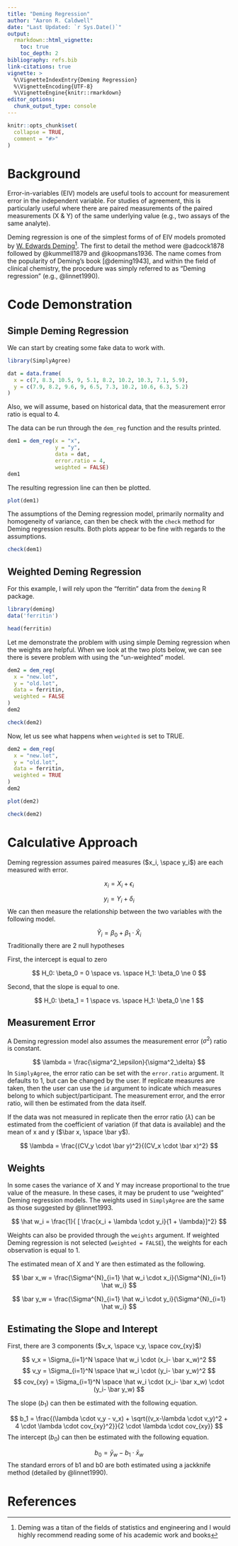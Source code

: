 ---
title: "Deming Regression"
author: "Aaron R. Caldwell"
date: "Last Updated: `r Sys.Date()`"
output: 
  rmarkdown::html_vignette:
    toc: true
    toc_depth: 2
bibliography: refs.bib
link-citations: true
vignette: >
  %\VignetteIndexEntry{Deming Regression}
  %\VignetteEncoding{UTF-8}
  %\VignetteEngine{knitr::rmarkdown}
editor_options: 
  chunk_output_type: console
---


```{r setup, include = FALSE}
knitr::opts_chunk$set(
  collapse = TRUE,
  comment = "#>"
)
```

# Background

Error-in-variables (EIV) models are useful tools to account for measurement error in the independent variable. For studies of agreement, this is particularly useful where there are paired measurements of the paired measurements (X & Y) of the same underlying value (e.g., two assays of the same analyte).

Deming regression is one of the simplest forms of of EIV models promoted by [W. Edwards Deming](https://en.wikipedia.org/wiki/W._Edwards_Deming)^[Deming was a titan of the fields of statistics and engineering and I would highly recommend reading some of his academic work and books]. The first to detail the method were @adcock1878 followed by @kummell1879 and @koopmans1936. The name comes from the popularity of Deming's book [@deming1943], and within the field of clinical chemistry, the procedure was simply referred to as "Deming regression" (e.g., @linnet1990). 


# Code Demonstration

## Simple Deming Regression

We can start by creating some fake data to work with.

```{r}
library(SimplyAgree)

dat = data.frame(
  x = c(7, 8.3, 10.5, 9, 5.1, 8.2, 10.2, 10.3, 7.1, 5.9),
  y = c(7.9, 8.2, 9.6, 9, 6.5, 7.3, 10.2, 10.6, 6.3, 5.2)
)

```

Also, we will assume, based on historical data, that the measurement error ratio is equal to 4.

The data can be run through the `dem_reg` function and the results printed.

```{r}
dem1 = dem_reg(x = "x",
               y = "y",
               data = dat,
               error.ratio = 4,
               weighted = FALSE)
dem1
```

The resulting regression line can then be plotted.

```{r}
plot(dem1)
```

The assumptions of the Deming regression model, primarily normality and homogeneity of variance, can then be check with the `check` method for Deming regression results. Both plots appear to be fine with regards to the assumptions.

```{r}
check(dem1)
```


## Weighted Deming Regression

For this example, I will rely upon the "ferritin" data from the `deming` R package.

```{r}
library(deming)
data('ferritin')

head(ferritin)
```

Let me demonstrate the problem with using simple Deming regression when the weights are helpful. When we look at the two plots below, we can see there is severe problem with using the "un-weighted" model.

```{r}
dem2 = dem_reg(
  x = "new.lot",
  y = "old.lot",
  data = ferritin,
  weighted = FALSE
)
dem2

check(dem2)
```

Now, let us see what happens when `weighted` is set to TRUE.

```{r}
dem2 = dem_reg(
  x = "new.lot",
  y = "old.lot",
  data = ferritin,
  weighted = TRUE
)
dem2

plot(dem2)

check(dem2)
```

# Calculative Approach

Deming regression assumes paired measures ($x_i, \space  y_i$) are each measured with error.

$$
x_i = X_i + \epsilon_i
$$

$$
y_i = Y_i + \delta_i
$$
We can then measure the relationship between the two variables with the following model.

$$
\hat Y_i = \beta_0 + \beta_1 \cdot \hat X_i
$$
Traditionally there are 2 null hypotheses

First, the intercept is equal to zero

$$
H_0: \beta_0 = 0 \space vs. \space H_1: \beta_0 \ne 0
$$

Second, that the slope is equal to one.

$$
H_0: \beta_1 = 1 \space vs. \space H_1: \beta_0 \ne 1
$$

## Measurement Error

A Deming regression model also assumes the measurement error ($\sigma^2$) ratio is constant.

$$
\lambda = \frac{\sigma^2_\epsilon}{\sigma^2_\delta} 
$$
In `SimplyAgree`, the error ratio can be set with the `error.ratio` argument. It defaults to 1, but can be changed by the user. If replicate measures are taken, then the user can use the `id` argument to indicate which measures belong to which subject/participant. The measurement error, and the error ratio, will then be estimated from the data itself.

If the data was not measured in replicate then the error ratio ($\lambda$) can be estimated from the coefficient of variation (if that data is available) and the mean of x and y ($\bar x, \space \bar y$).

$$
\lambda = \frac{(CV_y \cdot \bar y)^2}{(CV_x \cdot \bar x)^2}
$$

## Weights

In some cases the variance of X and Y may increase proportional to the true value of the measure. In these cases, it may be prudent to use "weighted" Deming regression models. The weights used in `SimplyAgree` are the same as those suggested by @linnet1993.

$$
\hat w_i = \frac{1}{ [ \frac{x_i + \lambda \cdot y_i}{1 + \lambda}]^2}
$$

Weights can also be provided through the `weights` argument. If weighted Deming regression is not selected (`weighted = FALSE`), the weights for each observation is equal to 1.

The estimated mean of X and Y are then estimated as the following.

$$
\bar x_w =  \frac{\Sigma^{N}_{i=1} \hat w_i \cdot x_i}{\Sigma^{N}_{i=1} \hat w_i}
$$

$$
\bar y_w =  \frac{\Sigma^{N}_{i=1} \hat w_i \cdot y_i}{\Sigma^{N}_{i=1} \hat w_i}
$$

## Estimating the Slope and Interept

First, there are 3 components ($v_x, \space v_y, \space cov_{xy}$)

$$
v_x = \Sigma_{i=1}^N \space \hat w_i \cdot (x_i- \bar x_w)^2
$$
$$
v_y = \Sigma_{i=1}^N \space \hat w_i \cdot (y_i- \bar y_w)^2
$$
$$
cov_{xy} = \Sigma_{i=1}^N \space \hat w_i \cdot  (x_i- \bar x_w) \cdot (y_i- \bar y_w)
$$

The slope ($b_1$) can then be estimated with the following equation.

$$
b_1 = \frac{(\lambda \cdot v_y - v_x) + \sqrt{(v_x-\lambda \cdot v_y)^2 + 4 \cdot \lambda \cdot cov_{xy}^2}}{2 \cdot \lambda \cdot cov_{xy}}
$$
The intercept ($b_0$) can then be estimated with the following equation.

$$
b_0 = \bar y_w - b_1 \cdot \bar x_w
$$
The standard errors of b1 and b0 are both estimated using a jackknife method (detailed by @linnet1990).


# References
